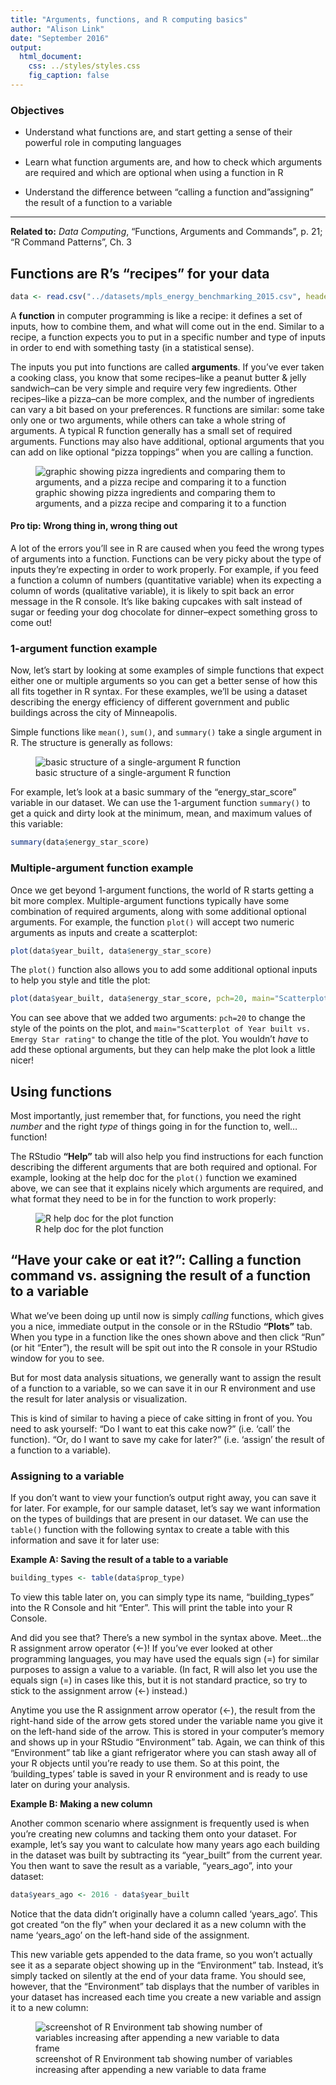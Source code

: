 ```yaml
---
title: "Arguments, functions, and R computing basics"
author: "Alison Link"
date: "September 2016"
output: 
  html_document:
    css: ../styles/styles.css
    fig_caption: false
---
```


### Objectives {.objectives}

* Understand what functions are, and start getting a sense of their powerful role in computing languages

* Learn what function arguments are, and how to check which arguments are required and which are optional when using a function in R

* Understand the difference between "calling a function and "assigning" the result of a function to a variable

***

**Related to:** _Data Computing_, "Functions, Arguments and Commands", p. 21; "R Command Patterns", Ch. 3


## Functions are R's "recipes" for your data

```r
data <- read.csv("../datasets/mpls_energy_benchmarking_2015.csv", header=TRUE, na.strings = c("Not Available", "N/A", "0"))
```

A **function** in computer programming is like a recipe: it defines a set of inputs, how to combine them, and what will come out in the end.  Similar to a recipe, a function expects you to put in a specific number and type of inputs in order to end with something tasty (in a statistical sense).

The inputs you put into functions are called **arguments**.  If you've ever taken a cooking class, you know that some recipes--like a peanut butter & jelly sandwich--can be very simple and require very few ingredients.  Other recipes--like a pizza--can be more complex, and the number of ingredients can vary a bit based on your preferences.  R functions are similar: some take only one or two arguments, while others can take a whole string of arguments.  A typical R function generally has a small set of required arguments.  Functions may also have additional, optional arguments that you can add on like optional "pizza toppings" when you are calling a function.

![graphic showing pizza ingredients and comparing them to arguments, and a pizza recipe and comparing it to a function](arg_fun_recipe.png)

#### Pro tip: Wrong thing in, wrong thing out {.pro-tip}
A lot of the errors you'll see in R are caused when you feed the wrong types of arguments into a function.  Functions can be very picky about the type of inputs they're expecting in order to work properly.  For example, if you feed a function a column of numbers (quantitative variable) when its expecting a column of words (qualitative variable), it is likely to spit back an error message in the R console.  It's like baking cupcakes with salt instead of sugar or feeding your dog chocolate for dinner--expect something gross to come out!


### 1-argument function example

Now, let's start by looking at some examples of simple functions that expect either one or multiple arguments so you can get a better sense of how this all fits together in R syntax.  For these examples, we'll be using a dataset describing the energy efficiency of different government and public buildings across the city of Minneapolis.

Simple functions like `mean()`, `sum()`, and `summary()` take a single argument in R.  The structure is generally as follows:

![basic structure of a single-argument R function](arg_fun_1_arg_function.png)

For example, let's look at a basic summary of the "energy\_star\_score" variable in our dataset.  We can use the 1-argument function `summary()` to get a quick and dirty look at the minimum, mean, and maximum values of this variable:

```r
summary(data$energy_star_score)
```

### Multiple-argument function example

Once we get beyond 1-argument functions, the world of R starts getting a bit more complex.  Multiple-argument functions typically have some combination of required arguments, along with some additional optional arguments.  For example, the function `plot()` will accept two numeric arguments as inputs and create a scatterplot:

```r
plot(data$year_built, data$energy_star_score)
```

The `plot()` function also allows you to add some additional optional inputs to help you style and title the plot:

```r
plot(data$year_built, data$energy_star_score, pch=20, main="Scatterplot of Year built vs. Emergy Star rating")
```

You can see above that we added two arguments: `pch=20` to change the style of the points on the plot, and `main="Scatterplot of Year built vs. Emergy Star rating"` to change the title of the plot.  You wouldn't _have_ to add these optional arguments, but they can help make the plot look a little nicer!


## Using functions

Most importantly, just remember that, for functions, you need the right _number_ and the right _type_ of things going in for the function to, well...function!

The RStudio **"Help"** tab will also help you find instructions for each function describing the different arguments that are both required and optional.  For example, looking at the help doc for the `plot()` function we examined above, we can see that it explains nicely which arguments are required, and what format they need to be in for the function to work properly:

![R help doc for the plot function](arg_fun_helpdoc.png)


## "Have your cake or eat it?": Calling a function command vs. assigning the result of a function to a variable

What we've been doing up until now is simply _calling_ functions, which gives you a nice, immediate output in the console or in the RStudio **"Plots"** tab.  When you type in a function like the ones shown above and then click "Run" (or hit "Enter"), the result will be spit out into the R console in your RStudio window for you to see.  

But for most data analysis situations, we generally want to assign the result of a function to a variable, so we can save it in our R environment and use the result for later analysis or visualization.

This is kind of similar to having a piece of cake sitting in front of you.  You need to ask yourself: "Do I want to eat this cake now?" (i.e. 'call' the function).  "Or, do I want to save my cake for later?" (i.e. 'assign' the result of a function to a variable).

### Assigning to a variable

If you don't want to view your function's output right away, you can save it for later.  For example, for our sample dataset, let's say we want information on the types of buildings that are present in our dataset.  We can use the `table()` function with the following syntax to create a table with this information and save it for later use:

**Example A: Saving the result of a table to a variable**

```r
building_types <- table(data$prop_type)
```

To view this table later on, you can simply type its name, "building_types" into the R Console and hit "Enter".  This will print the table into your R Console.

And did you see that?  There's a new symbol in the syntax above.  Meet...the R assignment arrow operator (<-)!  If you've ever looked at other programming languages, you may have used the equals sign (=) for similar purposes to assign a value to a variable.  (In fact, R will also let you use the equals sign (=) in cases like this, but it is not standard practice, so try to stick to the assignment arrow (<-) instead.)

Anytime you use the R assignment arrow operator (<-), the result from the right-hand side of the arrow gets stored under the variable name you give it on the left-hand side of the arrow.  This is stored in your computer's memory and shows up in your RStudio "Environment" tab.  Again, we can think of this "Environment" tab like a giant refrigerator where you can stash away all of your R objects until you're ready to use them.  So at this point, the 'building_types' table is saved in your R environment and is ready to use later on during your analysis.

**Example B: Making a new column**

Another common scenario where assignment is frequently used is when you're creating new columns and tacking them onto your dataset.  For example, let's say you want to calculate how many years ago each building in the dataset was built by subtracting its "year\_built" from the current year.  You then want to save the result as a variable, "years\_ago", into your dataset:

```r
data$years_ago <- 2016 - data$year_built
```

Notice that the data didn't originally have a column called 'years\_ago'.  This got created "on the fly" when your declared it as a new column with the name 'years\_ago' on the left-hand side of the assignment.  

This new variable gets appended to the data frame, so you won't actually see it as a separate object showing up in the "Environment" tab.  Instead, it's simply tacked on silently at the end of your data frame.  You should see, however, that the "Environment" tab displays that the number of varibles in your dataset has increased each time you create a new variable and assign it to a new column:

![screenshot of R Environment tab showing number of variables increasing after appending a new variable to data frame](arg_fun_env_datavars.png)

